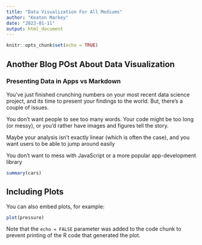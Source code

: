 ```yaml
---
title: "Data Visualization For All Mediums"
author: "Keaton Markey"
date: "2023-01-11"
output: html_document
---
```


```r
knitr::opts_chunk$set(echo = TRUE)
```

## Another Blog POst About Data Visualization
### Presenting Data in Apps vs Markdown

You've just finished crunching numbers on your most recent data science project, and its time to present your findings to the world. But, there's a couple of issues.

You don't want people to see too many words. Your code might be too long (or messy), or you'd rather have images and figures tell the story.

Maybe your analysis isn't exactly linear (which is often the case), and you want users to be able to jump around easily

You don't want to mess with JavaScript or a more popular app-development library


```r
summary(cars)
```

## Including Plots

You can also embed plots, for example:

```r
plot(pressure)
```

Note that the `echo = FALSE` parameter was added to the code chunk to prevent printing of the R code that generated the plot.
